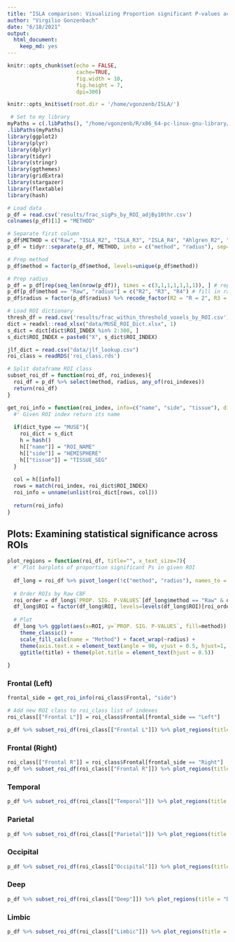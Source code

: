 ```yaml
---
title: "ISLA comparison: Visualizing Proportion significant P-values across ROIs"
author: "Virgilio Gonzenbach"
date: "6/18/2021"
output:
  html_document: 
    keep_md: yes
---
```


```r
knitr::opts_chunk$set(echo = FALSE, 
                      cache=TRUE, 
                      fig.width = 10, 
                      fig.height = 7, 
                      dpi=300)

knitr::opts_knit$set(root.dir = '/home/vgonzenb/ISLA/')
```

```r
 # Set to my library
myPaths = c(.libPaths(), "/home/vgonzenb/R/x86_64-pc-linux-gnu-library/4.0")
.libPaths(myPaths)
library(ggplot2)
library(plyr)
library(dplyr)
library(tidyr)
library(stringr)
library(ggthemes)
library(gridExtra)
library(stargazer)
library(flextable)
library(hash)

# Load data
p_df = read.csv('results/frac_sigPs_by_ROI_adjBy10thr.csv')
colnames(p_df)[1] = "METHOD"

# Separate first column
p_df$METHOD = c("Raw", "ISLA_R2", "ISLA_R3", "ISLA_R4", "Ahlgren_R2", "Ahlgren_R3", "Ahlgren_R4")
p_df = tidyr::separate(p_df, METHOD, into = c("method", "radius"), sep="_")

# Prep method
p_df$method = factor(p_df$method, levels=unique(p_df$method))

# Prep radius
p_df = p_df[rep(seq_len(nrow(p_df)), times = c(3,1,1,1,1,1,1)), ] # repeat Raw CBF 3 times to match
p_df[p_df$method == "Raw", "radius"] = c("R2", "R3", "R4") # fill in radius info for Raw CBF
p_df$radius = factor(p_df$radius) %>% recode_factor(R2 = "R = 2", R3 = "R = 3", R4 = "R = 4") # recode for plotting

# Load ROI dictionary
thresh_df = read.csv('results/frac_within_threshold_voxels_by_ROI.csv')
dict = readxl::read_xlsx("data/MUSE_ROI_Dict.xlsx", 1)
s_dict = dict[dict$ROI_INDEX %in% 2:300, ]
s_dict$ROI_INDEX = paste0("X", s_dict$ROI_INDEX)

jlf_dict = read.csv("data/jlf_lookup.csv")
roi_class = readRDS('roi_class.rds')

# Split dataframe ROI class
subset_roi_df = function(roi_df, roi_indexes){
  roi_df = p_df %>% select(method, radius, any_of(roi_indexes))
  return(roi_df)
}

get_roi_info = function(roi_index, info=c("name", "side", "tissue"), dict_type="MUSE"){
  #' Given ROI index return its name 
  
  if(dict_type == "MUSE"){
    roi_dict = s_dict
    h = hash()
    h[["name"]] = "ROI_NAME"
    h[["side"]] = "HEMISPHERE"
    h[["tissue"]] = "TISSUE_SEG"
  }
  
  col = h[[info]]
  rows = match(roi_index, roi_dict$ROI_INDEX)
  roi_info = unname(unlist(roi_dict[rows, col]))
  
  return(roi_info)
}
```

## Plots: Examining statistical significance across ROIs

```r
plot_regions = function(roi_df, title="", x_text_size=7){
  #' Plot barplots of proportion significant Ps in given ROI
    
  df_long = roi_df %>% pivot_longer(!c("method", "radius"), names_to = "ROI", values_to = "PROP. SIG. P-VALUES", names_ptypes = list(ROI = factor()))
  
  # Order ROIs by Raw CBF
  roi_order = df_long$`PROP. SIG. P-VALUES`[df_long$method == "Raw" & df_long$radius == "R = 2"] %>% order(decreasing = TRUE)
  df_long$ROI = factor(df_long$ROI, levels=levels(df_long$ROI)[roi_order])
  
  # Plot
  df_long %>% ggplot(aes(x=ROI, y=`PROP. SIG. P-VALUES`, fill=method)) + geom_bar(position = 'dodge', stat = 'identity') + 
    theme_classic() + 
    scale_fill_calc(name = "Method") + facet_wrap(~radius) + 
    theme(axis.text.x = element_text(angle = 90, vjust = 0.5, hjust=1, size=x_text_size)) + 
    ggtitle(title) + theme(plot.title = element_text(hjust = 0.5))
  
}
```

### Frontal (Left)

```r
frontal_side = get_roi_info(roi_class$Frontal, "side")

# Add new ROI class to roi_class list of indexes
roi_class[["Frontal L"]] = roi_class$Frontal[frontal_side == "Left"]

p_df %>% subset_roi_df(roi_class[["Frontal L"]]) %>% plot_regions(title = "Frontal (Left)", x_text_size = 8)
```

### Frontal (Right)

```r
roi_class[["Frontal R"]] = roi_class$Frontal[frontal_side == "Right"]
p_df %>% subset_roi_df(roi_class[["Frontal R"]]) %>% plot_regions(title = "Frontal (Right)", x_text_size = 8)
```

### Temporal

```r
p_df %>% subset_roi_df(roi_class[["Temporal"]]) %>% plot_regions(title = "Temporal", x_text_size = 9)
```

### Parietal

```r
p_df %>% subset_roi_df(roi_class[["Parietal"]]) %>% plot_regions(title = "Parietal", x_text_size = 9)
```

### Occipital

```r
p_df %>% subset_roi_df(roi_class[["Occipital"]]) %>% plot_regions(title = "Occipital", 9)
```

### Deep

```r
p_df %>% subset_roi_df(roi_class[["Deep"]]) %>% plot_regions(title = "Deep", 9)
```

### Limbic

```r
p_df %>% subset_roi_df(roi_class[["Limbic"]]) %>% plot_regions(title = "Limbic", 9)
```


